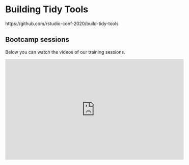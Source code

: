 # Building Tidy Tools

https://github.com/rstudio-conf-2020/build-tidy-tools

## Bootcamp sessions

Below you can watch the videos of our training sessions.

<iframe width="560" height="315" src="https://www.youtube.com/embed/F0i0E1L4-6k" frameborder="0" allow="accelerometer; autoplay; clipboard-write; encrypted-media; gyroscope; picture-in-picture" allowfullscreen></iframe>

